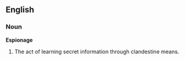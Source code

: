 ==English==
===Noun===
{{wikipedia}}
'''Espionage'''
# The act of learning secret information through clandestine means.